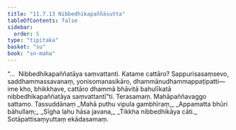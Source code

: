 ```yaml
---
title: "11.7.13 Nibbedhikapaññāsutta"
tableOfContents: false
sidebar:
  order: 5
type: "tipitaka"
basket: "su"
book: "sn-maha"
---
```



<DynamicBreadcrumb />

<Division number="1070" book="sn-maha">

<Paragraph number="2160" book="sn-maha">
“…  Nibbedhikapaññatāya saṃvattanti. Katame cattāro? Sappurisasaṃsevo, saddhammassavanaṃ, yonisomanasikāro, dhammānudhammappaṭipatti—  ime kho, bhikkhave, cattāro dhammā bhāvitā bahulīkatā nibbedhikapaññatāya saṃvattantī”ti.

</Paragraph>
</Division>

<Paragraph number="2161" type="center" book="sn-maha">
Terasamaṃ.



</Paragraph>

<Paragraph number="2162" type="center" book="sn-maha">
Mahāpaññavaggo sattamo.



</Paragraph>

<Paragraph number="2163" type="center" book="sn-maha">
Tassuddānaṃ


</Paragraph>

<Paragraph number="2164" type="verses" book="sn-maha">
_Mahā puthu vipula gambhīraṃ,_  
_Appamatta bhūri bāhullaṃ;_  
_Sīgha lahu hāsa javana,_  
_Tikkha nibbedhikāya cāti._  


</Paragraph>

<Paragraph number="2165" type="center" book="sn-maha">
Sotāpattisaṃyuttaṃ ekādasamaṃ.
</Paragraph>